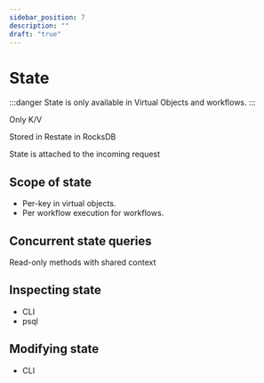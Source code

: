 ```yaml
---
sidebar_position: 7
description: ""
draft: "true"
---
```


# State

:::danger
State is only available in Virtual Objects and workflows.
:::

Only K/V

Stored in Restate in RocksDB

State is attached to the incoming request

## Scope of state

- Per-key in virtual objects.
- Per workflow execution for workflows.

## Concurrent state queries
Read-only methods with shared context


## Inspecting state
- CLI
- psql


## Modifying state
- CLI

